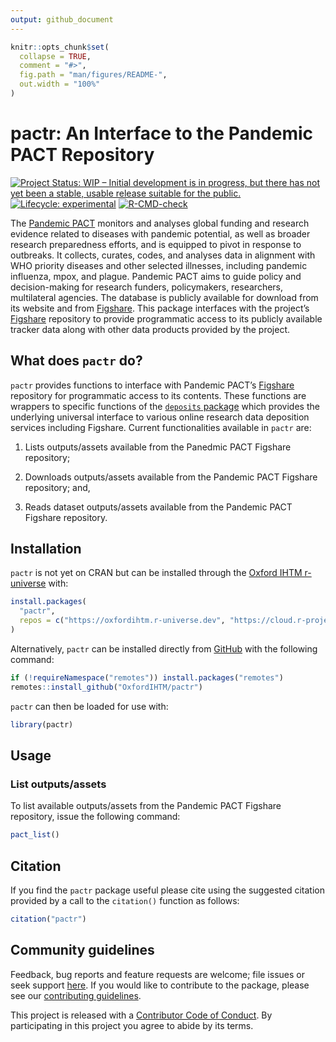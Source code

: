 ```yaml
---
output: github_document
---
```


<!-- README.md is generated from README.Rmd. Please edit that file -->

```r
knitr::opts_chunk$set(
  collapse = TRUE,
  comment = "#>",
  fig.path = "man/figures/README-",
  out.width = "100%"
)
```

# pactr: An Interface to the Pandemic PACT Repository

<!-- badges: start -->
[![Project Status: WIP – Initial development is in progress, but there has not yet been a stable, usable release suitable for the public.](https://www.repostatus.org/badges/latest/wip.svg)](https://www.repostatus.org/#wip)
[![Lifecycle: experimental](https://img.shields.io/badge/lifecycle-experimental-orange.svg)](https://lifecycle.r-lib.org/articles/stages.html#experimental)
[![R-CMD-check](https://github.com/OxfordIHTM/pactr/actions/workflows/R-CMD-check.yaml/badge.svg)](https://github.com/OxfordIHTM/pactr/actions/workflows/R-CMD-check.yaml)
<!-- badges: end -->

The [Pandemic PACT](https://www.pandemicpact.org/) monitors and analyses global funding and research evidence related to diseases with pandemic potential, as well as broader research preparedness efforts, and is equipped to pivot in response to outbreaks. It collects, curates, codes, and analyses data in alignment with WHO priority diseases and other selected illnesses, including pandemic influenza, mpox, and plague. Pandemic PACT aims to guide policy and decision-making for research funders, policymakers, researchers, multilateral agencies. The database is publicly available for download from its website and from [Figshare](https://portal.sds.ox.ac.uk/pandemicpact). This package interfaces with the project's [Figshare](https://portal.sds.ox.ac.uk/pandemicpact) repository to provide programmatic access to its publicly available tracker data along with other data products provided by the project.

## What does `pactr` do?

`pactr` provides functions to interface with Pandemic PACT's [Figshare](https://portal.sds.ox.ac.uk/pandemicpact) repository for programmatic access to its contents. These functions are wrappers to specific functions of the [`deposits` package](https://docs.ropensci.org/deposits/index.html) which provides the underlying universal interface to various online research data deposition services including Figshare. Current functionalities available in `pactr` are:

1. Lists outputs/assets available from the Panedmic PACT Figshare repository;

2. Downloads outputs/assets available from the Pandemic PACT Figshare repository; and,

3. Reads dataset outputs/assets available from the Pandemic PACT Figshare repository.

## Installation

`pactr` is not yet on CRAN but can be installed through the [Oxford IHTM r-universe](https://oxfordihtm.r-universe.dev) with:

```R
install.packages(
  "pactr",
  repos = c("https://oxfordihtm.r-universe.dev", "https://cloud.r-project.org")
)
```

Alternatively, `pactr` can be installed directly from [GitHub](https://github.com/OxfordIHTM/pactr) with the following command:

```R
if (!requireNamespace("remotes")) install.packages("remotes")
remotes::install_github("OxfordIHTM/pactr")
```

`pactr` can then be loaded for use with:

```r
library(pactr)
```

## Usage

### List outputs/assets

To list available outputs/assets from the Pandemic PACT Figshare repository, issue the following command:

```r
pact_list()
```

## Citation

If you find the `pactr` package useful please cite using the suggested citation provided by a call to the `citation()` function as follows:

```r
citation("pactr")
```

## Community guidelines

Feedback, bug reports and feature requests are welcome; file issues or seek support [here](https://github.com/OxfordIHTM/pactr/issues). If you would like to contribute to the package, please see our [contributing guidelines](https://oxford-ihtm.io/pactr/CONTRIBUTING.html).

This project is released with a [Contributor Code of Conduct](https://OxfordIHTM/pactr/CODE_OF_CONDUCT.html). By participating in this project you agree to abide by its terms.
